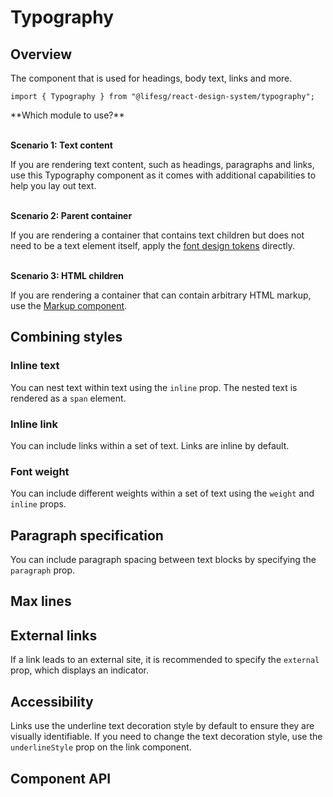 
<Meta of={TypographyStories} />

# Typography

## Overview

The component that is used for headings, body text, links and more.

```tsx
import { Typography } from "@lifesg/react-design-system/typography";
```

<Canvas of={TypographyStories.TypographySet} />

<DocInfo>
  **Which module to use?**<br /><br />

**Scenario 1: Text content**

If you are rendering text content, such as headings, paragraphs and links, use
this Typography component as it comes with additional capabilities to help you
lay out text.<br /><br />

**Scenario 2: Parent container**

If you are rendering a container that contains text children but does not need
to be a text element itself, apply the [font design
tokens](/docs/foundations-font-introduction--docs) directly.<br /><br />

**Scenario 3: HTML children**

If you are rendering a container that can contain arbitrary HTML markup, use the
[Markup component](/docs/core-markup--docs).

</DocInfo>

## Combining styles

### Inline text

You can nest text within text using the `inline` prop. The nested text is
rendered as a `span` element.

<Canvas of={TypographyStories.InlineText} />

### Inline link

You can include links within a set of text. Links are inline by default.

<Canvas of={TypographyStories.InlineLink} />

### Font weight

You can include different weights within a set of text using the `weight` and
`inline` props.

<Canvas of={TypographyStories.MixedFontWeights} />

## Paragraph specification

You can include paragraph spacing between text blocks by specifying the
`paragraph` prop.

<Canvas of={TypographyStories.Paragraphs} />

## Max lines

<Canvas of={TypographyStories.MaxLines} />

## External links

If a link leads to an external site, it is recommended to specify the `external`
prop, which displays an indicator.

<Canvas of={TypographyStories.ExternalLink} />

## Accessibility

Links use the underline text decoration style by default to ensure they are
visually identifiable. If you need to change the text decoration style, use the
`underlineStyle` prop on the link component.

## Component API

<PropsTable />

